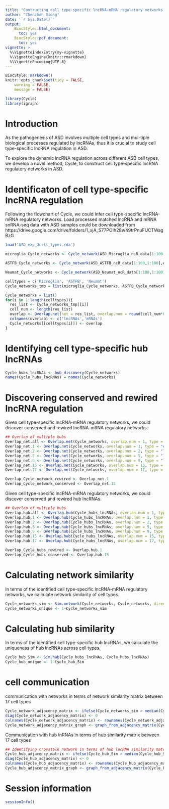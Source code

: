 ---
title: "Contructing cell type-specific lncRNA-mRNA regulatory networks in ASD with Cycle"
author: "Chenchen Xiong"
date: '`r Sys.Date()`'
output:
    BiocStyle::html_document:
      toc: yes
    BiocStyle::pdf_document:
      toc: yes
vignette: >
  %\VignetteIndexEntry{my-vignette}
  %\VignetteEngine{knitr::rmarkdown}
  %\VignetteEncoding{UTF-8}
---

```{r style, echo=FALSE, results="asis", message=FALSE}
BiocStyle::markdown()
knitr::opts_chunk$set(tidy = FALSE,
    warning = FALSE,
    message = FALSE)
```

```{r echo=FALSE, results='hide', message=FALSE}
library(Cycle)
library(igraph)
```

# Introduction

As the pathogenesis of ASD involves multiple cell types and mul-tiple biological processes regulated by lncRNAs, thus it is crucial to study cell type-specific lncRNA regulation in ASD.

To explore the dynamic lncRNA regulation across different ASD cell types, we develop a novel method, Cycle, to construct cell type-specific lncRNA regulatory networks in ASD. 


# Identificaton of cell type-specific lncRNA regulation

Following the flowchart of Cycle, we could Infer cell type-specific lncRNA-mRNA regulatory networks.
Load processed matched lncRNA and mRNA snRNA-seq data with ASD samples could be downloaded from https://drive.google.com/drive/folders/1_xjA_S77POIh28w49trPnuFUCTWagBzG
```{r, eval=FALSE, include=TRUE}
load('ASD_exp_3cell_types.rda')

microglia_Cycle_networks <- Cycle_network(ASD_Microglia_ncR_data[1:100,1:100], ASD_Microglia_mR_data[1:100,1:100], boxsize = 0.1, p.value.cutoff = 0.05, num.cores = 2, dev = TRUE, iteration = TRUE, cell_id = NULL, maxiter = 20)

ASTFB_Cycle_networks <- Cycle_network(ASD_ASTFB_ncR_data[1:100,1:100],ASD_ASTFB_mR_data[1:100,1:100], boxsize = 0.1, p.value.cutoff = 0.05, num.cores = 2, dev = TRUE, iteration = TRUE, cell_id = NULL, maxiter = 20)

Neumat_Cycle_networks <- Cycle_network(ASD_Neumat_ncR_data[1:100,1:100],ASD_Neumat_mR_data[1:100,1:100], boxsize = 0.1, p.value.cutoff = 0.05, num.cores = 2, dev = TRUE, iteration = TRUE, cell_id = NULL, maxiter = 20)

celltypes = c('Microglia', 'ASTFB', 'Neumat')
Cycle_networks_tmp = list(microglia_Cycle_networks, ASTFB_Cycle_networks, Neumat_Cycle_networks)

Cycle_networks = list()
for(i in 1:length(celltypes)){
  res_list <- Cycle_networks_tmp[[i]]
  cell_num <- length(res_list)
  overlap <- Overlap.net(net = res_list, overlap.num = round(cell_num*0.9),type = 'least')
  colnames(overlap) <- c('lncRNAs','mRNAs')
  Cycle_networks[[celltypes[i]]] <- overlap
}
```


# Identifying cell type-specific hub lncRNAs 
```{r, eval=FALSE, include=TRUE}
Cycle_hubs_lncRNAs <- hub_discovery(Cycle_networks)
names(Cycle_hubs_lncRNAs) = names(Cycle_networks)
```


# Discovering conserved and rewired lncRNA regulation

Given cell type-specific lncRNA-mRNA regulatory networks, we could discover conserved and rewired lncRNA-mRNA regulatory networks.
```{r, eval=FALSE, include=TRUE}

## Overlap of multiple hubs
Overlap_net.all <- Overlap.net(Cycle_networks, overlap.num = 1, type = "least") 
Overlap_net.1 <- Overlap.net(Cycle_networks, overlap.num = 1, type = "equal")
Overlap_net.2 <- Overlap.net(Cycle_networks, overlap.num = 2, type = "least")
Overlap_net.5 <- Overlap.net(Cycle_networks, overlap.num = 5, type = "least")
Overlap_net.9 <- Overlap.net(Cycle_networks, overlap.num = 9, type = "least")
Overlap_net.15 <- Overlap.net(Cycle_networks, overlap.num = 15, type = "least")
Overlap_net.17 <- Overlap.net(Cycle_networks, overlap.num = 17, type = "equal")

Overlap_Cycle_network_rewired <- Overlap_net.1
Overlap_Cycle_network_conserved <- Overlap_net.15
```


Given cell type-specific lncRNA-mRNA regulatory networks, we could discover conserved and rewired hub lncRNAs.
```{r, eval=FALSE, include=TRUE}
## Overlap of multiple hubs
Overlap.hub.all <- Overlap.hub(Cycle_hubs_lncRNAs, overlap.num = 1, type = "least") 
Overlap.hub.1 <- Overlap.hub(Cycle_hubs_lncRNAs, overlap.num = 1, type = "equal")
Overlap.hub.2 <- Overlap.hub(Cycle_hubs_lncRNAs, overlap.num = 2, type = "least")
Overlap.hub.5 <- Overlap.hub(Cycle_hubs_lncRNAs, overlap.num = 5, type = "least")
Overlap.hub.9 <- Overlap.hub(Cycle_hubs_lncRNAs, overlap.num = 9, type = "least")
Overlap.hub.15 <- Overlap.hub(Cycle_hubs_lncRNAs, overlap.num = 15, type = "least")
Overlap.hub.17 <- Overlap.hub(Cycle_hubs_lncRNAs, overlap.num = 17, type = "equal")

Overlap_Cycle_hubs_rewired <- Overlap.hub.1
Overlap_Cycle_hubs_conserved <- Overlap.hub.15
```


# Calculating network similarity

In terms of the identified cell type-specific lncRNA-mRNA regulatory networks, we calculate network similarity of cell types.
```{r, eval=FALSE, include=TRUE}
Cycle_networks_sim <- Sim.network(Cycle_networks, Cycle_networks, directed = TRUE)
Cycle_networks_unique <- 1-Cycle_networks_sim
```


# Calculating hub similarity

In terms of the identified cell type-specific hub lncRNAs, we calculate the uniqueness of hub lncRNAs across cell types. 
```{r, eval=FALSE, include=TRUE}
Cycle_hub_Sim <- Sim.hub(Cycle_hubs_lncRNAs, Cycle_hubs_lncRNAs)
Cycle_hub_unique <- 1-Cycle_hub_Sim
```


# cell communication

communication with networks in terms of network similarity matrix between 17 cell types
```{r, eval=FALSE, include=TRUE}
Cycle_network_adjacency_matrix <- ifelse(Cycle_networks_sim > median(Cycle_networks_sim[lower.tri(Cycle_networks_sim)]), 1, 0)
diag(Cycle_network_adjacency_matrix) <- 0
colnames(Cycle_network_adjacency_matrix) <- rownames(Cycle_network_adjacency_matrix) <- names(Cycle_networks)
Cycle_network_adjacency_matrix_graph <- graph_from_adjacency_matrix(Cycle_network_adjacency_matrix, mode = "undirected")
```


Communication with hub lnRNAs in terms of hub similarity matrix between 17 cell types
```{r, eval=FALSE, include=TRUE}
## Identifying crosstalk network in terms of hub lncRNA similarity matrix between 17 cell types   
Cycle_hub_adjacency_matrix <- ifelse(Cycle_hub_Sim > median(Cycle_hub_Sim[lower.tri(Cycle_hub_Sim)]), 1, 0)
diag(Cycle_hub_adjacency_matrix) <- 0
colnames(Cycle_hub_adjacency_matrix) <- rownames(Cycle_hub_adjacency_matrix) <- names(Cycle_networks)
Cycle_hub_adjacency_matrix_graph <- graph_from_adjacency_matrix(Cycle_hub_adjacency_matrix, mode = "undirected")
```


# Session information
```{r}
sessionInfo()
```

